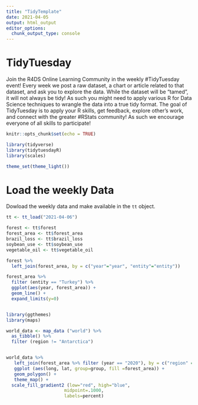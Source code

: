 ```yaml
---
title: "TidyTemplate"
date: 2021-04-05
output: html_output
editor_options: 
  chunk_output_type: console
---
```


# TidyTuesday

Join the R4DS Online Learning Community in the weekly #TidyTuesday event!
Every week we post a raw dataset, a chart or article related to that dataset, and ask you to explore the data.
While the dataset will be “tamed”, it will not always be tidy! As such you might need to apply various R for Data Science techniques to wrangle the data into a true tidy format.
The goal of TidyTuesday is to apply your R skills, get feedback, explore other’s work, and connect with the greater #RStats community!
As such we encourage everyone of all skills to participate!

```r

knitr::opts_chunk$set(echo = TRUE)

library(tidyverse)
library(tidytuesdayR)
library(scales)

theme_set(theme_light())
```

# Load the weekly Data

Dowload the weekly data and make available in the `tt` object.

```r

tt <- tt_load("2021-04-06")

forest <- tt$forest
forest_area <- tt$forest_area
brazil_loss <- tt$brazil_loss
soybean_use <- tt$soybean_use
vegetable_oil <- tt$vegetable_oil
```

```r
forest %>% 
  left_join(forest_area, by = c("year"="year", "entity"="entity"))

forest_area %>% 
  filter (entity == "Turkey") %>% 
  ggplot(aes(year, forest_area)) +
  geom_line() +
  expand_limits(y=0)



```


```r
library(ggthemes)
library(maps)

world_data <- map_data ("world") %>% 
  as_tibble() %>% 
  filter (region != "Antarctica")  


world_data %>% 
   left_join(forest_area %>% filter (year == "2020"), by = c("region" = "entity")) %>% 
   ggplot (aes(long, lat, group=group, fill =forest_area)) +
   geom_polygon() +
   theme_map() +
  scale_fill_gradient2 (low="red", high="blue",
                      midpoint=.1000,
                      labels=percent)
  
```






